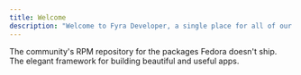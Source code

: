 ```yaml
---
title: Welcome
description: "Welcome to Fyra Developer, a single place for all of our documentation."
---
```


<CardGroup cols={2}>
  <Card title="Terra" icon="box" href="/terra">
    The community's RPM repository for the packages Fedora doesn't ship.
  </Card>
  <Card title="Helium" icon="atom" href="/helium">
    The elegant framework for building beautiful and useful apps.
  </Card>
</CardGroup>
